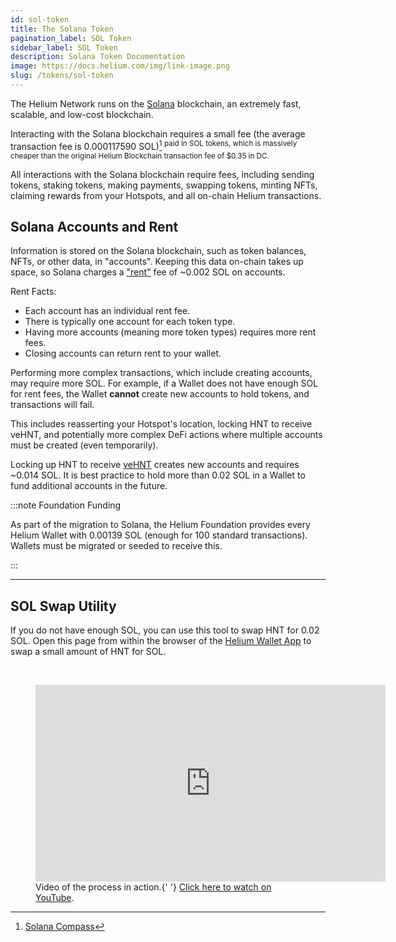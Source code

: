 ```yaml
---
id: sol-token
title: The Solana Token
pagination_label: SOL Token
sidebar_label: SOL Token
description: Solana Token Documentation
image: https://docs.helium.com/img/link-image.png
slug: /tokens/sol-token
---
```


The Helium Network runs on the [Solana](https://solana.com/) blockchain, an extremely fast,
scalable, and low-cost blockchain.

Interacting with the Solana blockchain requires a small fee (the average transaction fee is
0.000117590 SOL)</sup>[^1]<sup> paid in SOL tokens, which is massively cheaper than the original
Helium Blockchain transaction fee of $0.35 in DC.

[^1]: [Solana Compass](https://solanacompass.com/statistics/fees)

All interactions with the Solana blockchain require fees, including sending tokens, staking tokens,
making payments, swapping tokens, minting NFTs, claiming rewards from your Hotspots, and all
on-chain Helium transactions.

## Solana Accounts and Rent

Information is stored on the Solana blockchain, such as token balances, NFTs, or other data, in
"accounts". Keeping this data on-chain takes up space, so Solana charges a
["rent"](https://solana.com/docs/terminology#rent) fee of ~0.002 SOL on accounts.

Rent Facts:

- Each account has an individual rent fee.
- There is typically one account for each token type.
- Having more accounts (meaning more token types) requires more rent fees.
- Closing accounts can return rent to your wallet.

Performing more complex transactions, which include creating accounts, may require more SOL. For
example, if a Wallet does not have enough SOL for rent fees, the Wallet **cannot** create new
accounts to hold tokens, and transactions will fail.

This includes reasserting your Hotspot's location, locking HNT to receive veHNT, and potentially
more complex DeFi actions where multiple accounts must be created (even temporarily).

Locking up HNT to receive [veHNT][vehnt] creates new accounts and requires ~0.014 SOL. It is best
practice to hold more than 0.02 SOL in a Wallet to fund additional accounts in the future.

:::note Foundation Funding

As part of the migration to Solana, the Helium Foundation provides every Helium Wallet with 0.00139
SOL (enough for 100 standard transactions). Wallets must be migrated or seeded to receive this.

:::

---

## SOL Swap Utility

If you do not have enough SOL, you can use this tool to swap HNT for 0.02 SOL. Open this page from
within the browser of the [Helium Wallet App][wallet-app] to swap a small amount of HNT for SOL.


<figure className="screensnippet-wrapper" style={{ padding: '16px' }}>
  <HntToFeeSol />
</figure>
<br />

<figure className="screensnippet-wrapper">
  <iframe
    style={{ margin: '10px', borderRadius: '14px' }}
    width="560"
    height="315"
    src="https://www.youtube.com/embed/maxW3cjCrcQ"
    title="YouTube video player"
    frameborder="0"
    allow="accelerometer; autoplay; clipboard-write; encrypted-media; gyroscope; picture-in-picture; web-share"
    allowfullscreen
  ></iframe>
  <figcaption>
    Video of the process in action.{' '}
    <a href="https://www.youtube.com/watch?v=maxW3cjCrcQ">Click here to watch on YouTube</a>.
  </figcaption>
</figure>

[wallet-app]: /wallets/helium-wallet-app
[vehnt]: /governance/vehnt
